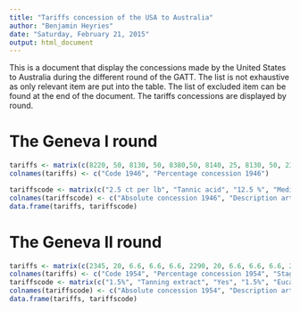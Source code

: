 ```yaml
---
title: "Tariffs concession of the USA to Australia"
author: "Benjamin Heyries"
date: "Saturday, February 21, 2015"
output: html_document
---
```


This is a document that display the concessions made by the United States to Australia during the different round of the GATT. The list is not exhaustive as only relevant item are put into the table. The list of excluded item can be found at the end of the document.
The tariffs concessions are displayed by round.

The Geneva I round
================

```r
tariffs <- matrix(c(8220, 50, 8130, 50, 8380,50, 8140, 25, 8130, 50, 2345, 50, 2290, 50, 4209, 50, 4225, 50, 0018, 50, 0019, 50, 0815, 8.3, 0021, 50, 0022, -7, 0023, 50, 0044, 50, 1330, 50, 2410, 50, 1197, 60, 3520, 25, 3541, 37.5, 0734500, 20, 0734520, 37.5, 0751400, 0, 0751420, 45, 0759, 50, 0207, 0, 0208, 0, 0990130, 50, 5954, 0, 0231, 0, 0703, 0,  0719, 0, 0729, 0, 6270, 0, 0961, 0, 0962, 0, 0034, 0, 0979, 0, 0234, 0, 0291, 0, 4033, 0), ncol=2, byrow=TRUE)
colnames(tariffs) <- c("Code 1946", "Percentage concession 1946")

tariffscode <- matrix(c("2.5 ct per lb", "Tannic acid", "12.5 %", "Medical preparations", "12.5 %", "Chimical product: Eucalyptol", "12.5%", "Prepration in pills: Eucalyptol", "17.5%", "Thymol from eucalyptus", "7.5%", "Taning extracts", "7.5%", "Essential oil of E", "10%", "Veneers" , "16.33% and 10%", "Tennis racket frame", "3 ct per lb", "Beef", "3 ct per lb", "Veal", "0", "Beef and mutton tallow", "2.5 ct per lb", "Mutton", "3.5 ct per lb", "Lamb", "3 ct per lb", "Game", "1.5 ct per lb or min 7.5 %", "Butter", "7 ct per lb", "Other fruit paste", "1 ct per lb", "Grass and crop seeds", "87.5 ct per lb", "Peas", "Between 9.25 and 8 ct per lb", "Clothing wool", "9.25 ct per lb and 6.25%", "Carbonized wool", "2.5%", "Dressed fur not dyed", "7.5%", "Dyed dressed furs", "0", "Manufactured fur not dyed", "17.5%", "Manufactured fur dyed", "25%", "All other fur articles", "0", "Hides and skins",  "0", "Hides and skin", "20%", "Catgut", "Bind", "Precious stones", "Bind", "Fur and fur skins: Lamb", "Bind", "Fur and fur skins: Rabbit",  "Bind", "Fur and fur skins: opossum", "Bind", "Fur and fur skin: others", "Bind", "Tantalum and Zirconium ore", "Bind", "Shells: mother-of-pearl", "Bind", "Tortoise shell", "Bind", "Sausage cacinge", "Bind", "Integruments, tendons, intestine", "Bind", "Other sheep and lamb skin", "Bind", "Kangoroo skin", "Bind", "Oriental wood"), ncol=2, byrow=TRUE)
colnames(tariffscode) <- c("Absolute concession 1946", "Description article")
data.frame(tariffs, tariffscode)
```

The Geneva II round
================
```r
tariffs <- matrix(c(2345, 20, 6.6, 6.6, 6.6, 2290, 20, 6.6, 6.6, 6.6, 23500, 16.6, 6.6, 3.3, 6.6, 0990, 15, 5, 5, 5), ncol=5, byrow=TRUE)
colnames(tariffs) <- c("Code 1954", "Percentage concession 1954", "Stage 1", "X2", "X3")
tariffscode <- matrix(c("1.5%", "Tanning extract", "Yes", "1.5%", "Eucalyptus Oil", "Yes", "0.5 ct per lb", "Game", "Yes", "3%", "Catgut", "Yes"), ncol=3, byrow=TRUE)
colnames(tariffscode) <- c("Absolute concession 1954", "Description article", "Correspondance code 1946")
data.frame(tariffs, tariffscode)
```

